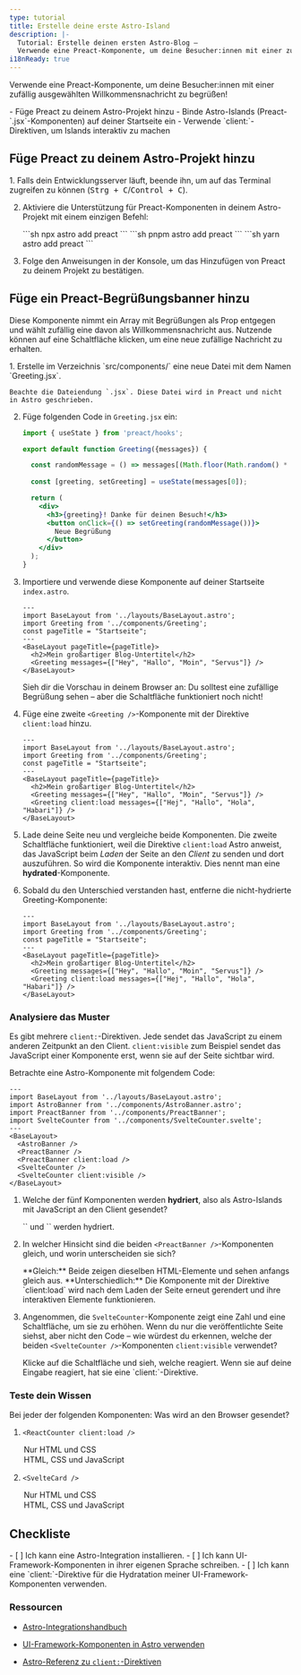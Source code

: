 ```yaml
---
type: tutorial
title: Erstelle deine erste Astro-Island
description: |-
  Tutorial: Erstelle deinen ersten Astro-Blog —
  Verwende eine Preact-Komponente, um deine Besucher:innen mit einer zufällig ausgewählten Begrüßung zu empfangen
i18nReady: true
---
```



Verwende eine Preact-Komponente, um deine Besucher:innen mit einer zufällig ausgewählten Willkommensnachricht zu begrüßen!

<PreCheck>
  - Füge Preact zu deinem Astro-Projekt hinzu
  - Binde Astro-Islands (Preact-`.jsx`-Komponenten) auf deiner Startseite ein
  - Verwende `client:`-Direktiven, um Islands interaktiv zu machen
</PreCheck>

## Füge Preact zu deinem Astro-Projekt hinzu

<Steps>
1. Falls dein Entwicklungsserver läuft, beende ihn, um auf das Terminal zugreifen zu können (<kbd>Strg + C</kbd>/<kbd>Control + C</kbd>).

2. Aktiviere die Unterstützung für Preact-Komponenten in deinem Astro-Projekt mit einem einzigen Befehl:

    <PackageManagerTabs>
      <Fragment slot="npm">
        ```sh
        npx astro add preact
        ```
      </Fragment>
      <Fragment slot="pnpm">
        ```sh
        pnpm astro add preact
        ```
      </Fragment>
      <Fragment slot="yarn">
        ```sh
        yarn astro add preact
        ```
      </Fragment>
    </PackageManagerTabs>

3. Folge den Anweisungen in der Konsole, um das Hinzufügen von Preact zu deinem Projekt zu bestätigen.
</Steps>

## Füge ein Preact-Begrüßungsbanner hinzu

Diese Komponente nimmt ein Array mit Begrüßungen als Prop entgegen und wählt zufällig eine davon als Willkommensnachricht aus. Nutzende können auf eine Schaltfläche klicken, um eine neue zufällige Nachricht zu erhalten.

<Steps>
1. Erstelle im Verzeichnis `src/components/` eine neue Datei mit dem Namen `Greeting.jsx`.

    Beachte die Dateiendung `.jsx`. Diese Datei wird in Preact und nicht in Astro geschrieben.

2. Füge folgenden Code in `Greeting.jsx` ein:

    ```jsx title="src/components/Greeting.jsx"
    import { useState } from 'preact/hooks';

    export default function Greeting({messages}) {

      const randomMessage = () => messages[(Math.floor(Math.random() * messages.length))];
      
      const [greeting, setGreeting] = useState(messages[0]);

      return (
        <div> 
          <h3>{greeting}! Danke für deinen Besuch!</h3>
          <button onClick={() => setGreeting(randomMessage())}>
            Neue Begrüßung
          </button>
        </div>
      );
    }
    ```

3. Importiere und verwende diese Komponente auf deiner Startseite `index.astro`.

    ```astro title="src/pages/index.astro" ins={3,8}
    ---
    import BaseLayout from '../layouts/BaseLayout.astro';
    import Greeting from '../components/Greeting';
    const pageTitle = "Startseite";
    ---
    <BaseLayout pageTitle={pageTitle}>
      <h2>Mein großartiger Blog-Untertitel</h2>
      <Greeting messages={["Hey", "Hallo", "Moin", "Servus"]} />
    </BaseLayout>
    ```

    Sieh dir die Vorschau in deinem Browser an: Du solltest eine zufällige Begrüßung sehen – aber die Schaltfläche funktioniert noch nicht!


4. Füge eine zweite `<Greeting />`-Komponente mit der Direktive `client:load` hinzu.

    ```astro title="src/pages/index.astro" ins={9} "client:load"
    ---
    import BaseLayout from '../layouts/BaseLayout.astro';
    import Greeting from '../components/Greeting';
    const pageTitle = "Startseite";
    ---
    <BaseLayout pageTitle={pageTitle}>
      <h2>Mein großartiger Blog-Untertitel</h2>
      <Greeting messages={["Hey", "Hallo", "Moin", "Servus"]} />
      <Greeting client:load messages={["Hej", "Hallo", "Hola", "Habari"]} />
    </BaseLayout>
    ```

  5. Lade deine Seite neu und vergleiche beide Komponenten. Die zweite Schaltfläche funktioniert, weil die Direktive `client:load` Astro anweist, das JavaScript beim _Laden_ der Seite an den _Client_ zu senden und dort auszuführen. So wird die Komponente interaktiv. Dies nennt man eine **hydrated**-Komponente.
  
  6. Sobald du den Unterschied verstanden hast, entferne die nicht-hydrierte Greeting-Komponente:

      ```astro title="src/pages/index.astro" del={8} "client:load"
      ---
      import BaseLayout from '../layouts/BaseLayout.astro';
      import Greeting from '../components/Greeting';
      const pageTitle = "Startseite";
      ---
      <BaseLayout pageTitle={pageTitle}>
        <h2>Mein großartiger Blog-Untertitel</h2>
        <Greeting messages={["Hey", "Hallo", "Moin", "Servus"]} />
        <Greeting client:load messages={["Hej", "Hallo", "Hola", "Habari"]} />
      </BaseLayout>
      ```
</Steps>

<Box icon="question-mark">

### Analysiere das Muster

Es gibt mehrere `client:`-Direktiven. Jede sendet das JavaScript zu einem anderen Zeitpunkt an den Client. `client:visible` zum Beispiel sendet das JavaScript einer Komponente erst, wenn sie auf der Seite sichtbar wird.

Betrachte eine Astro-Komponente mit folgendem Code:

```astro
---
import BaseLayout from '../layouts/BaseLayout.astro';
import AstroBanner from '../components/AstroBanner.astro';
import PreactBanner from '../components/PreactBanner';
import SvelteCounter from '../components/SvelteCounter.svelte';
---
<BaseLayout>
  <AstroBanner />
  <PreactBanner />
  <PreactBanner client:load />
  <SvelteCounter />
  <SvelteCounter client:visible />
</BaseLayout>
```

1. Welche der fünf Komponenten werden **hydriert**, also als Astro-Islands mit JavaScript an den Client gesendet?

    <p>
      <Spoiler>`<PreactBanner client:load />` und `<SvelteCounter client:visible />` werden hydriert.</Spoiler>
    </p>

2. In welcher Hinsicht sind die beiden `<PreactBanner />`-Komponenten gleich, und worin unterscheiden sie sich?

    <p>
      <Spoiler>**Gleich:** Beide zeigen dieselben HTML-Elemente und sehen anfangs gleich aus. **Unterschiedlich:** Die Komponente mit der Direktive `client:load` wird nach dem Laden der Seite erneut gerendert und ihre interaktiven Elemente funktionieren.</Spoiler>
    </p>

3. Angenommen, die `SvelteCounter`-Komponente zeigt eine Zahl und eine Schaltfläche, um sie zu erhöhen. Wenn du nur die veröffentlichte Seite siehst, aber nicht den Code – wie würdest du erkennen, welche der beiden `<SvelteCounter />`-Komponenten `client:visible` verwendet? 

    <p>
      <Spoiler>Klicke auf die Schaltfläche und sieh, welche reagiert. Wenn sie auf deine Eingabe reagiert, hat sie eine `client:`-Direktive.</Spoiler>
    </p>
</Box>

<Box icon="question-mark">

### Teste dein Wissen

Bei jeder der folgenden Komponenten: Was wird an den Browser gesendet?

1. `<ReactCounter client:load />`

    <MultipleChoice>
      <Option>
        Nur HTML und CSS
      </Option>
      <Option isCorrect>
        HTML, CSS und JavaScript
      </Option>
    </MultipleChoice>

2. `<SvelteCard />`

    <MultipleChoice>
      <Option isCorrect>
        Nur HTML und CSS
      </Option>
      <Option>
        HTML, CSS und JavaScript 
      </Option>
    </MultipleChoice>
</Box>

<Box icon="check-list">

## Checkliste

<Checklist>
- [ ] Ich kann eine Astro-Integration installieren.
- [ ] Ich kann UI-Framework-Komponenten in ihrer eigenen Sprache schreiben.
- [ ] Ich kann eine `client:`-Direktive für die Hydratation meiner UI-Framework-Komponenten verwenden.
</Checklist>
</Box>

### Ressourcen

- [Astro-Integrationshandbuch](/de/guides/integrations-guide/)

- [UI-Framework-Komponenten in Astro verwenden](/de/guides/framework-components/#framework-komponenten-nutzen)

- [Astro-Referenz zu `client:`-Direktiven](/de/reference/directives-reference/#client-directives)
